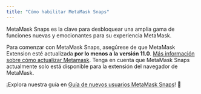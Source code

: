 ```yaml
---
title: "Cómo habilitar MetaMask Snaps"
---
```


MetaMask Snaps es la clave para desbloquear una amplia gama de funciones nuevas y emocionantes para su experiencia MetaMask.

Para comenzar con MetaMask Snaps, asegúrese de que MetaMask Extension esté actualizada **por lo menos a la** **versión 11.0**. [Más información sobre cómo actualizar Metamask](/managing-my-wallet/using-metamask/how-to-update-the-version-of-metamask). Tenga en cuenta que MetaMask Snaps actualmente solo está disponible para la extensión del navegador de MetaMask.

¡Explora nuestra guía en [Guía de nuevos usuarios MetaMask Snaps](/metamask-snaps/getting-started-with-metamask-snaps)! 🚀
